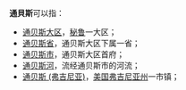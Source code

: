 '''通貝斯'''可以指：

*[[通贝斯大区|通贝斯大区]]，[[秘鲁|秘鲁]]一大区；
*[[通贝斯省|通贝斯省]]，通贝斯大区下属一省；
*[[通贝斯市|通贝斯市]]，通贝斯大区首府；
*[[通贝斯河|通贝斯河]]，流经通贝斯市的河流；
*[[通贝斯_(弗吉尼亚)|通贝斯 (弗吉尼亚)]]，[[美国|美国]][[弗吉尼亚州|弗吉尼亚州]]一市镇；

{{disambig|Cat=三字地名消歧義}}